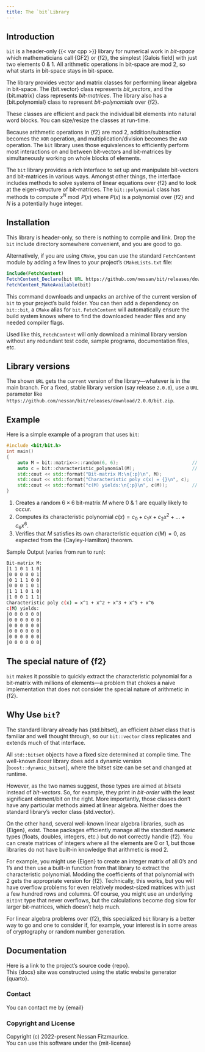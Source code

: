 ```yaml
---
title: The `bit`Library
---
```


## Introduction

`bit` is a header-only {{< var cpp >}} library for numerical work in *bit-space* which mathematicians call {GF2} or {f2}, the simplest [Galois field] with just two elements 0 & 1.
All arithmetic operations in bit-space are mod 2, so what starts in bit-space stays in bit-space.

The library provides vector and matrix classes for performing linear algebra in bit-space.
The {bit.vector} class represents *bit_vectors*, and the {bit.matrix} class represents *bit-matrices*.
The library also has a {bit.polynomial} class to represent *bit-polynomials* over {f2}.

These classes are efficient and pack the individual bit elements into natural word blocks.
You can size/resize the classes at run-time.

Because arithmetic operations in {f2} are mod 2, addition/subtraction becomes the `XOR` operation, and multiplication/division becomes the `AND` operation.
The `bit` library uses those equivalences to efficiently perform most interactions on and between bit-vectors and bit-matrices by simultaneously working on whole blocks of elements.

The `bit` library provides a rich interface to set up and manipulate bit-vectors and bit-matrices in various ways.
Amongst other things, the interface includes methods to solve systems of linear equations over {f2} and to look at the eigen-structure of bit-matrices.
The `bit::polynomial` class has methods to compute $x^N\bmod{P(x)}$ where $P(x)$ is a polynomial over {f2} and $N$ is a potentially huge integer.

## Installation

This library is header-only, so there is nothing to compile and link. Drop the `bit` include directory somewhere convenient, and you are good to go.

Alternatively, if you are using `CMake`, you can use the standard `FetchContent` module by adding a few lines to your project's `CMakeLists.txt` file:
```cmake
include(FetchContent)
FetchContent_Declare(bit URL https://github.com/nessan/bit/releases/download/current/bit.zip)
FetchContent_MakeAvailable(bit)
```
This command downloads and unpacks an archive of the current version of `bit` to your project's build folder. You can then add a dependency on `bit::bit`, a `CMake` alias for `bit`. `FetchContent` will automatically ensure the build system knows where to find the downloaded header files and any needed compiler flags.

Used like this, `FetchContent` will only download a minimal library version without any redundant test code, sample programs, documentation files, etc.

::: {.callout-note}
# Library versions
The shown `URL` gets the `current` version of the library---whatever is in the main branch.
For a fixed, stable library version (say release `2.0.0`), use a `URL` parameter like `https://github.com/nessan/bit/releases/download/2.0.0/bit.zip`.
:::

## Example

Here is a simple example of a program that uses `bit`:
```cpp
#include <bit/bit.h>
int main()
{
    auto M = bit::matrix<>::random(6, 6);                           // <1>
    auto c = bit::characteristic_polynomial(M);                     // <2>
    std::cout << std::format("Bit-matrix M:\n{:p}\n", M);
    std::cout << std::format("Characteristic poly c(x) = {}\n", c);
    std::cout << std::format("c(M) yields:\n{:p}\n", c(M));         // <3>
}
```
1. Creates a random $6\times6$ bit-matrix $M$ where 0 & 1 are equally likely to occur.
2. Computes its characteristic polynomial $c(x) = c_0 + c_1 x + c_2 x^2 + ... + c_6 x^6$.
3. Verifies that $M$ satisfies its own characteristic equation $c(M) = 0$, as expected from the {Cayley-Hamilton} theorem.

[Sample Output (varies from run to run):]{.bt}
```bash
Bit-matrix M:
│1 1 0 1 1 0│
│0 0 0 0 0 1│
│0 1 1 1 0 0│
│0 0 0 1 0 1│
│1 1 1 0 1 0│
│1 0 0 1 1 1│
Characteristic poly c(x) = x^1 + x^2 + x^3 + x^5 + x^6
c(M) yields:
│0 0 0 0 0 0│
│0 0 0 0 0 0│
│0 0 0 0 0 0│
│0 0 0 0 0 0│
│0 0 0 0 0 0│
│0 0 0 0 0 0│
```
::: {.callout-note}
# The special nature of {f2}
`bit` makes it possible to quickly extract the characteristic polynomial for a bit-matrix with millions of elements---​a problem that chokes a naive implementation that does not consider the special nature of arithmetic in {f2}.
:::

## Why Use `bit`?

The standard library already has {std.bitset}, an efficient *bitset* class that is familiar and well thought through, so our `bit::vector` class replicates and extends much of that interface.

All `std::bitset` objects have a fixed size determined at compile time.
The well-known *Boost* library does add a dynamic version [`boost::dynamic_bitset`], where the bitset size can be set and changed at runtime.

However, as the two names suggest, those types are aimed at *bitsets* instead of *bit-vectors*.
So, for example, they print in *bit-order* with the least significant element/bit on the right.
More importantly, those classes don't have any particular methods aimed at linear algebra.
Neither does the standard library's vector class {std.vector}.

On the other hand, several well-known linear algebra libraries, such as {Eigen}, exist.
Those packages efficiently manage all the standard *numeric* types (floats, doubles, integers, etc.) but do not correctly handle {f2}.
You can create matrices of integers where all the elements are 0 or 1, but those libraries do not have built-in knowledge that arithmetic is mod 2.

For example, you might use {Eigen} to create an integer matrix of all 0's and 1's and then use a built-in function from that library to extract the characteristic polynomial.
Modding the coefficients of that polynomial with 2 gets the appropriate version for {f2}.
Technically, this works, but you will have overflow problems for even relatively modest-sized matrices with just a few hundred rows and columns.
Of course, you might use an underlying `BitInt` type that never overflows, but the calculations become dog slow for larger bit-matrices, which doesn't help much.

For linear algebra problems over {f2}, this specialized `bit` library is a better way to go and one to consider if, for example, your interest is in some areas of cryptography or random number generation.

## Documentation

Here is a link to the project's source code {repo}. \
This {docs} site was constructed using the static website generator {quarto}.

### Contact

You can contact me by {email}

### Copyright and License

Copyright (c) 2022-present Nessan Fitzmaurice. \
You can use this software under the {mit-license}